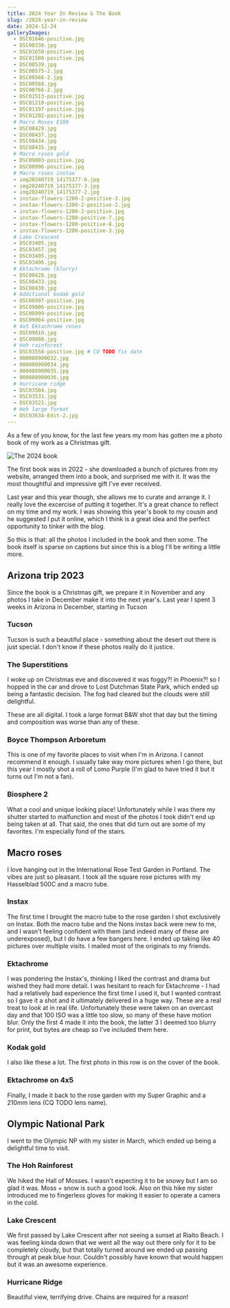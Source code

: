 ```yaml
---
title: 2024 Year In Review & The Book
slug: /2024-year-in-review
date: 2024-12-24
galleryImages:
  - DSC01646-positive.jpg
  - DSC00330.jpg
  - DSC01650-positive.jpg
  - DSC01508-positive.jpg
  - DSC00539.jpg
  - DSC00575-2.jpg
  - DSC00566-2.jpg
  - DSC00568.jpg
  - DSC00766-2.jpg
  - DSC01513-positive.jpg
  - DSC01210-positive.jpg
  - DSC01197-positive.jpg
  - DSC01202-positive.jpg
  # Macro Roses E100
  - DSC08429.jpg
  - DSC08437.jpg
  - DSC08434.jpg
  - DSC08435.jpg
  # Macro roses gold
  - DSC09003-positive.jpg
  - DSC08996-positive.jpg
  # Macro roses instax
  - img20240719_14175377-6.jpg
  - img20240719_14175377-3.jpg
  - img20240719_14175377-2.jpg
  - instax-flowers-1200-2-positive-3.jpg
  - instax-flowers-1200-2-positive-2.jpg
  - instax-flowers-1200-2-positive.jpg
  - instax-flowers-1200-positive-7.jpg
  - instax-flowers-1200-positive-8.jpg
  - instax-flowers-1200-positive-3.jpg
  # Lake Crescent
  - DSC03405.jpg
  - DSC03457.jpg
  - DSC03495.jpg
  - DSC03496.jpg
  # Ektachrome (blurry)
  - DSC08428.jpg
  - DSC08433.jpg
  - DSC08430.jpg
  # Additional kodak gold
  - DSC08997-positive.jpg
  - DSC09006-positive.jpg
  - DSC08999-positive.jpg
  - DSC09004-positive.jpg
  # 4x5 Ektachrome roses
  - DSC09010.jpg
  - DSC09008.jpg
  # Hoh rainforest
  - DSC03558-positive.jpg # CQ TODO fix date
  - 000080900032.jpg
  - 000080900034.jpg
  - 000080900035.jpg
  - 000080900036.jpg
  # Hurricane ridge
  - DSC03504.jpg
  - DSC03531.jpg
  - DSC03521.jpg
  # Hoh large format
  - DSC03634-Edit-2.jpg
---
```


As a few of you know, for the last few years my mom has gotten me a photo book of my work as a Christmas gift.

![The 2024 book](./IMG_5240.jpg)

The first book was in 2022 - she downloaded a bunch of pictures from my website, arranged them into a book, and surprised me
with it. It was the most thoughtful and impressive gift I've ever received.

Last year and this year though, she allows me to curate and arrange it. 
I really love the excercise of putting it together. It's a great chance to reflect on my time and my work.
I was showing this year's book to my cousin and he suggested I put it online, which I think is a great idea
and the perfect opportunity to tinker with the blog.

So this is that: all the photos I included in the book and then some.
The book itself is sparse on captions but since this is a blog I'll be writing a little more.

## Arizona trip 2023

Since the book is a Christmas gift, we prepare it in November and any photos I take in December make it into the next year's.
Last year I spent 3 weeks in Arizona in December, starting in Tucson

### Tucson

Tucson is such a beautiful place - something about the desert out there is just special.
I don't know if these photos really do it justice.

<PostImageGroup>
  <PostImage alt="Behold, a photograph" props={props} index={0} />
  <PostImage alt="Behold, a photograph" props={props} index={1} />
  <PostImage alt="Behold, a photograph" props={props} index={2} />
  <PostImage alt="Behold, a photograph" props={props} index={3} />
</PostImageGroup>

### The Superstitions

I woke up on Christmas eve and discovered it was foggy?! in Phoenix?! so I
hopped in the car and drove to Lost Dutchman State Park, which ended up being
a fantastic decision. The fog had cleared but the clouds were still delightful.

These are all digital. I took a large format B&W shot that day but the timing
and composition was worse than any of these.

<PostImageGroup>
  <PostImage alt="Behold, a photograph" props={props} index={4} />
  <PostImage alt="Behold, a photograph" props={props} index={5} />
  <PostImage alt="Behold, a photograph" props={props} index={6} />
  <PostImage alt="Behold, a photograph" props={props} index={7} />
</PostImageGroup>

### Boyce Thompson Arboretum

This is one of my favorite places to visit when I'm in Arizona.
I cannot recommend it enough. I usually take way more pictures when
I go there, but this year I mostly shot a roll of Lomo Purple (I'm
glad to have tried it but it turns out I'm not a fan).

<PostImageGroup>
  <PostImage alt="Behold, a photograph" props={props} index={8} />
  <PostImage alt="Behold, a photograph" props={props} index={9} />
</PostImageGroup>

### Biosphere 2

What a cool and unique looking place! Unfortunately while I was there
my shutter started to malfunction and most of the photos I took didn't
end up being taken at all. That said, the ones that did turn out are
some of my favorites. I'm especially fond of the stairs.

<PostImageGroup>
  <PostImage alt="Behold, a photograph" props={props} index={10} />
  <PostImage alt="Behold, a photograph" props={props} index={11} />
  <PostImage alt="Behold, a photograph" props={props} index={12} />
</PostImageGroup>

## Macro roses

I love hanging out in the International Rose Test Garden in Portland. The 
vibes are just so pleasant. I took all the square rose pictures with my 
Hasselblad 500C and a macro tube.

### Instax

The first time I brought the macro tube to the rose garden I shot exclusively
on Instax. Both the macro tube and the Nons instax back were new to me, and I
wasn't feeling confident with them (and indeed many of these are underexposed),
but I do have a few bangers here. I ended up taking like 40 pictures over multiple
visits. I mailed most of the originals to my friends.

<PostImageGroup>
  <PostImage alt="Behold, a photograph" props={props} index={19} />
  <PostImage alt="Behold, a photograph" props={props} index={20} />
  <PostImage alt="Behold, a photograph" props={props} index={21} />
  <PostImage alt="Behold, a photograph" props={props} index={22} />
  <PostImage alt="Behold, a photograph" props={props} index={23} />
  <PostImage alt="Behold, a photograph" props={props} index={24} />
  <PostImage alt="Behold, a photograph" props={props} index={25} />
  <PostImage alt="Behold, a photograph" props={props} index={26} />
  <PostImage alt="Behold, a photograph" props={props} index={27} />
</PostImageGroup>

### Ektachrome

I was pondering the Instax's, thinking I liked the contrast and drama but wished they had more detail.
I was hesitant to reach for Ektachrome - I had had a relatively bad experience the first time I used it, but I wanted
contrast so I gave it a shot and it ultimately delivered in a huge way. These are a real treat to look at in real life.
Unfortunately these were taken on an overcast day and that 100 ISO was a little too slow, so many of these 
have motion blur. Only the first 4 made it into the book, the latter 3 I deemed too blurry for print,
but bytes are cheap so I've included them here.

<PostImageGroup>
  <PostImage alt="Behold, a photograph" props={props} index={13} />
  <PostImage alt="Behold, a photograph" props={props} index={14} />
  <PostImage alt="Behold, a photograph" props={props} index={15} />
  <PostImage alt="Behold, a photograph" props={props} index={16} />
  <PostImage alt="Behold, a photograph" props={props} index={32} />
  <PostImage alt="Behold, a photograph" props={props} index={33} />
  <PostImage alt="Behold, a photograph" props={props} index={34} />
</PostImageGroup>

### Kodak gold

I also like these a lot. The first photo in this row is on the cover of the book.

<PostImageGroup>
  <PostImage alt="Behold, a photograph" props={props} index={17} />
  <PostImage alt="Behold, a photograph" props={props} index={35} />
  <PostImage alt="Behold, a photograph" props={props} index={36} />
  <PostImage alt="Behold, a photograph" props={props} index={38} />
  <PostImage alt="Behold, a photograph" props={props} index={37} />
  <PostImage alt="Behold, a photograph" props={props} index={18} />
</PostImageGroup>

### Ektachrome on 4x5

Finally, I made it back to the rose garden with my Super Graphic and a 210mm lens (CQ TODO lens name).

<PostImageGroup>
  <PostImage alt="Behold, a photograph" props={props} index={39} />
  <PostImage alt="Behold, a photograph" props={props} index={40} />
</PostImageGroup>

## Olympic National Park

I went to the Olympic NP with my sister in March, which ended up being
a delightful time to visit.

### The Hoh Rainforest

We hiked the Hall of Mosses. I wasn't expecting it to be snowy but I am so
glad it was. Moss + snow is such a good look. Also on this hike my sister
introduced me to fingerless gloves for making it easier to operate a camera
in the cold.

<PostImageGroup>
  <PostImage alt="Behold, a photograph" props={props} index={49} />
  <PostImage alt="Behold, a photograph" props={props} index={45} />
  <PostImage alt="Behold, a photograph" props={props} index={42} />
  <PostImage alt="Behold, a photograph" props={props} index={44} />
  <PostImage alt="Behold, a photograph" props={props} index={43} />
  <PostImage alt="Behold, a photograph" props={props} index={41} />
</PostImageGroup>

### Lake Crescent

We first passed by Lake Crescent after not seeing a sunset at Rialto Beach. I
was feeling kinda down that we went all the way out there only for it to be
completely cloudy, but that totally turned around we ended up passing through
at peak blue hour. Couldn't possibly have known that would happen but it was 
an awesome experience. 

<PostImageGroup>
  <PostImage alt="Behold, a photograph" props={props} index={28} />
  <PostImage alt="Behold, a photograph" props={props} index={29} />
  <PostImage alt="Behold, a photograph" props={props} index={30} />
  <PostImage alt="Behold, a photograph" props={props} index={31} />
</PostImageGroup>

### Hurricane Ridge

Beautiful view, terrifying drive. Chains are required for a reason!

<PostImageGroup>
  <PostImage alt="Behold, a photograph" props={props} index={46} />
  <PostImage alt="Behold, a photograph" props={props} index={47} />
  <PostImage alt="Behold, a photograph" props={props} index={48} />
</PostImageGroup>
